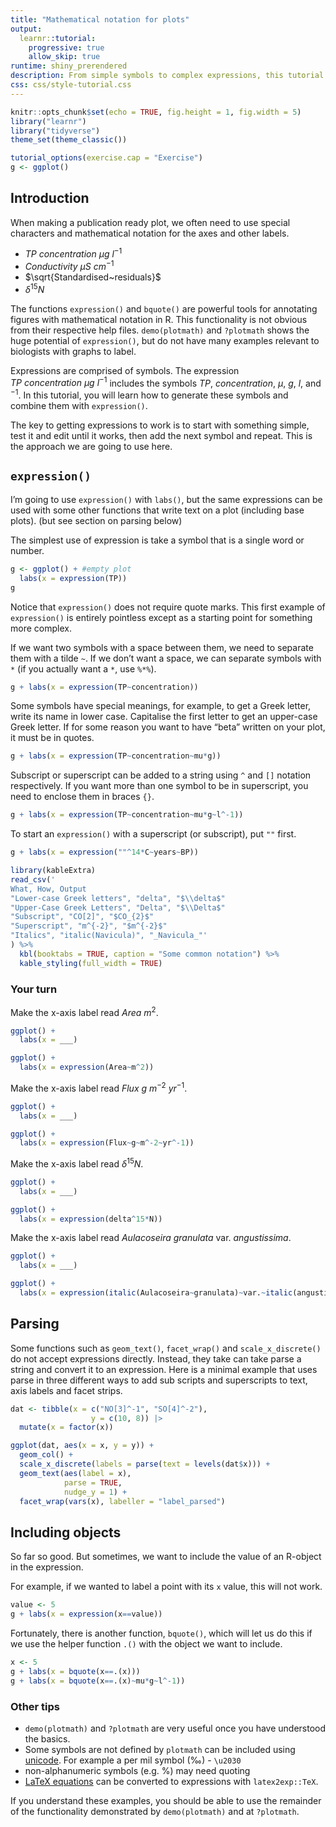 ```yaml
---
title: "Mathematical notation for plots"
output: 
  learnr::tutorial:
    progressive: true
    allow_skip: true
runtime: shiny_prerendered
description: From simple symbols to complex expressions, this tutorial will show you how to use `expression()` and `bquote()` to add mathematical notation to your plots.
css: css/style-tutorial.css
---
```


```r
knitr::opts_chunk$set(echo = TRUE, fig.height = 1, fig.width = 5)
library("learnr")
library("tidyverse")
theme_set(theme_classic())

tutorial_options(exercise.cap = "Exercise")
g <- ggplot()
```

## Introduction

When making a publication ready plot, we often need to use special characters and mathematical notation  for the axes and other labels.

 - $TP~concentration~\mu g~l^{-1}$
 - $Conductivity~\mu S~cm^{-1}$
 - $\sqrt{Standardised~residuals}$
 - $\delta^{15}N$
 
The functions `expression()` and `bquote()` are powerful tools for annotating figures with mathematical notation in R. 
This functionality is not obvious from their respective help files. 
`demo(plotmath)` and `?plotmath` shows the huge potential of `expression()`, but do not have many examples relevant to biologists with graphs to label.

Expressions are comprised of symbols. 
The expression $TP ~ concentration ~\mu g~l^{-1}$ includes the symbols $TP$, $concentration$, $\mu$, $g$, $l$, and $^{-1}$. 
In this tutorial, you will learn how to generate these symbols and combine them with `expression()`.

The key to getting expressions to work is to start with something simple, test it and edit until it works, then add the next symbol and repeat. 
This is the approach we are going to use here.

## `expression()`

I’m going to use `expression()` with `labs()`, but the same expressions can be used with some other functions that write text on a plot (including base plots). 
(but see section on parsing below)

The simplest use of expression is take a symbol that is a single word or number.

```r
g <- ggplot() + #empty plot
  labs(x = expression(TP))
g
```

Notice that `expression()` does not require quote marks. 
This first example of  `expression()` is entirely pointless except as a starting point for something more complex.

If we want two symbols with a space between them, we need to separate them with a tilde `~`. 
If we don't want a space, we can separate symbols with `*` (if you actually want a `*`, use `%*%`).

```r
g + labs(x = expression(TP~concentration))
```

Some symbols have special meanings, for example, to get a Greek letter, write its name in lower case. 
Capitalise the first letter to get an upper-case Greek letter. 
If for some reason you want to have "beta" written on your plot, it must be in quotes.

```r
g + labs(x = expression(TP~concentration~mu*g))
```

Subscript or superscript can be added to a string using `^` and `[]` notation respectively. 
If you want more than one symbol to be in superscript, you need to enclose them in braces `{}`.

```r
g + labs(x = expression(TP~concentration~mu*g~l^-1))
```

To start an `expression()` with a superscript (or subscript), put `""` first.

```r
g + labs(x = expression(""^14*C~years~BP))
```



```r
library(kableExtra)
read_csv('
What, How, Output         
"Lower-case Greek letters", "delta", "$\\delta$"
"Upper-Case Greek Letters", "Delta", "$\\Delta$"
"Subscript", "CO[2]", "$CO_{2}$"
"Superscript", "m^{-2}", "$m^{-2}$"
"Italics", "italic(Navicula)", "_Navicula_"'
) %>% 
  kbl(booktabs = TRUE, caption = "Some common notation") %>% 
  kable_styling(full_width = TRUE)
```


### Your turn

Make the x-axis label read $Area~m^2$.

```r
ggplot() + 
  labs(x = ___)
```

```r
ggplot() +
  labs(x = expression(Area~m^2))
```

Make the x-axis label read $Flux~g~m^{-2}~yr^{-1}$.

```r
ggplot() + 
  labs(x = ___)
```

```r
ggplot() +
  labs(x = expression(Flux~g~m^-2~yr^-1))
```

Make the x-axis label read $\delta^{15}N$.

```r
ggplot() + 
  labs(x = ___)
```

```r
ggplot() +
  labs(x = expression(delta^15*N))
```

Make the x-axis label read _Aulacoseira granulata_ var. _angustissima_.

```r
ggplot() + 
  labs(x = ___)
```

```r
ggplot() +
  labs(x = expression(italic(Aulacoseira~granulata)~var.~italic(angustissima)))
```

## Parsing

Some functions such as `geom_text()`, `facet_wrap()` and `scale_x_discrete()` do not accept expressions directly. 
Instead, they take can take parse a string and convert it to an expression.
Here is a minimal example that uses parse in three different ways to add sub scripts and superscripts to text, axis labels and facet strips. 

```r
dat <- tibble(x = c("NO[3]^-1", "SO[4]^-2"),
                  y = c(10, 8)) |> 
  mutate(x = factor(x))

ggplot(dat, aes(x = x, y = y)) +
  geom_col() +
  scale_x_discrete(labels = parse(text = levels(dat$x))) +
  geom_text(aes(label = x), 
            parse = TRUE, 
            nudge_y = 1) + 
  facet_wrap(vars(x), labeller = "label_parsed")
```




## Including objects

So far so good. But sometimes, we want to include the value of an R-object in the expression.

For example, if we wanted to label a point with its `x` value, this will not work.

```r
value <- 5
g + labs(x = expression(x==value))
```

Fortunately, there is another function, `bquote()`, which will let us do this if we use the helper function `.()` with the object we want to include.


```r
x <- 5
g + labs(x = bquote(x==.(x)))
g + labs(x = bquote(x==.(x)~mu*g~l^-1))

```


### Other tips

- `demo(plotmath)` and `?plotmath` are very useful once you have understood the basics.
- Some symbols are not defined by `plotmath` can be included using [unicode](http://www.unicode.org/charts/). 
For example a per mil symbol (‰) - `\u2030` 
- non-alphanumeric symbols (e.g. %) may need quoting
- [LaTeX equations](https://biostats-r.github.io/biostats/rmarkdown/figures-tables-and-equations.html#equations) can be converted to expressions with `latex2exp::TeX`.



If you understand these examples, you should be able to use the remainder of the functionality demonstrated by `demo(plotmath)` and at `?plotmath`.